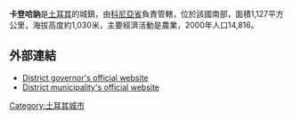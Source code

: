 '''卡登哈訥'''是[[土耳其|土耳其]]的城鎮，由[[科尼亞省|科尼亞省]]負責管轄，位於該國南部，面積1,127平方公里，海拔高度約1,030米，主要經濟活動是農業，2000年人口14,816。

==外部連結==
* [http://www.kadinhani.gov.tr/ District governor's official website]{{Wayback|url=http://www.kadinhani.gov.tr/ |date=20121107093422 }} {{tr icon}}
* [http://www.kadinhani.bel.tr/ District municipality's official website]{{Wayback|url=http://www.kadinhani.bel.tr/ |date=20120715080810 }} {{tr icon}}

{{coord|38|14|23|N|32|12|41|E|display=title|region:TR_type:city_source:GNS-enwiki}}

{{Turkey-geo-stub}}
[[Category:土耳其城市|Category:土耳其城市]]